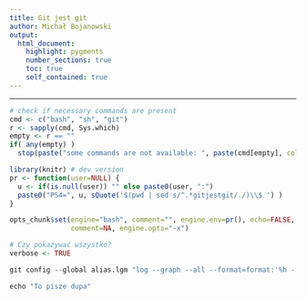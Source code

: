 ```yaml
---
title: Git jest git
author: Michał Bojanowski
output:
  html_document:
    highlight: pygments
    number_sections: true
    toc: true
    self_contained: true
---
```


---

```r
# check if necessary commands are present
cmd <- c("bash", "sh", "git")
r <- sapply(cmd, Sys.which)
empty <- r == ""
if( any(empty) ) 
  stop(paste("some commands are not available: ", paste(cmd[empty], collapse=", ")))

library(knitr) # dev version
pr <- function(user=NULL) {
  u <- if(is.null(user)) "" else paste0(user, ":")
  paste0("PS4=", u, sQuote('$(pwd | sed s/^.*gitjestgit/./)\\$ ') )
}

opts_chunk$set(engine="bash", comment="", engine.env=pr(), echo=FALSE,
               comment=NA, engine.opts="-x")

# Czy pokazywać wszystko?
verbose <- TRUE
```

```r
git config --global alias.lgm "log --graph --all --format=format:'%h - (%ar) %s - %an %d' --abbrev-commit --date=relative"
```


```r
echo "To pisze dupa"
```
